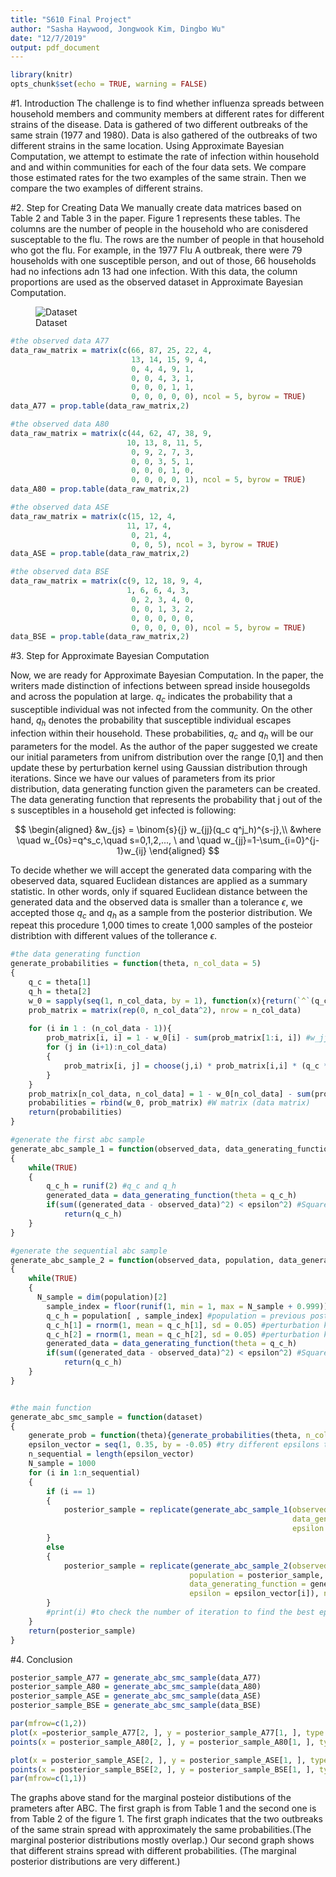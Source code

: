 ```yaml
---
title: "S610 Final Project"
author: "Sasha Haywood, Jongwook Kim, Dingbo Wu"
date: "12/7/2019"
output: pdf_document
---
```


```r
library(knitr)
opts_chunk$set(echo = TRUE, warning = FALSE)
```

#1. Introduction
The challenge is to find whether influenza spreads between household members and community members at different rates for different strains of the disease. Data is gathered of two different outbreaks of the same strain (1977 and 1980). Data is also gathered of the outbreaks of two different strains in the same location. Using Approximate Bayesian Computation, we attempt to estimate the rate of infection within household and and within communities for each of the four data sets. We compare those estimated rates for the two examples of the same strain. Then we compare the two examples of different strains.


#2. Step for Creating Data
We manually create data matrices based on Table 2 and Table 3 in the paper. Figure 1 represents these tables. The columns are the number of people in the household who are conisdered susceptable to the flu. The rows are the number of people in that household who got the flu. For example, in the 1977 Flu A outbreak, there were 79 households with one susceptible person, and out of those, 66 households had no infections adn 13 had one infection. With this data, the column proportions are used as the observed dataset in Approximate Bayesian Computation.

![Dataset](final_dataset.png)



```r
#the observed data A77
data_raw_matrix = matrix(c(66, 87, 25, 22, 4,
                           13, 14, 15, 9, 4,
                           0, 4, 4, 9, 1,
                           0, 0, 4, 3, 1,
                           0, 0, 0, 1, 1,
                           0, 0, 0, 0, 0), ncol = 5, byrow = TRUE)
data_A77 = prop.table(data_raw_matrix,2)

#the observed data A80
data_raw_matrix = matrix(c(44, 62, 47, 38, 9,
                          10, 13, 8, 11, 5,
                           0, 9, 2, 7, 3,
                           0, 0, 3, 5, 1,
                           0, 0, 0, 1, 0,
                           0, 0, 0, 0, 1), ncol = 5, byrow = TRUE)
data_A80 = prop.table(data_raw_matrix,2)

#the observed data ASE
data_raw_matrix = matrix(c(15, 12, 4,
                          11, 17, 4,
                           0, 21, 4,
                           0, 0, 5), ncol = 3, byrow = TRUE)
data_ASE = prop.table(data_raw_matrix,2)

#the observed data BSE
data_raw_matrix = matrix(c(9, 12, 18, 9, 4,
                          1, 6, 6, 4, 3,
                           0, 2, 3, 4, 0,
                           0, 0, 1, 3, 2,
                           0, 0, 0, 0, 0,
                           0, 0, 0, 0, 0), ncol = 5, byrow = TRUE)
data_BSE = prop.table(data_raw_matrix,2)
```


#3. Step for Approximate Bayesian Computation

Now, we are ready for Approximate Bayesian Computation. In the paper, the writers made distinction of infections between spread inside housegolds and across the population at large. $q_c$ indicates the probability that a susceptible individual was not infected from the community. On the other hand, $q_h$ denotes the probability that susceptible individual escapes infection within their household. These probabilities, $q_c$ and $q_h$ will be our parameters for the model. As the author of the paper suggested we create our initial parameters from unifrom distribution over the range [0,1] and then update these by perturbation kernel using Gaussian distribution through iterations. Since we have our values of parameters from its prior distribution, data generating function given the parameters can be created. The data generating function that represents the probability that j out of the s susceptibles in a household get infected is following:

$$
\begin{aligned}
&w_{js} = \binom{s}{j} w_{jj}(q_c q^j_h)^{s-j},\\
&where \quad w_{0s}=q^s_c,\quad s=0,1,2,..., \ and \quad w_{jj}=1-\sum_{i=0}^{j-1}w_{ij}
\end{aligned}
$$

To decide whether we will accept the generated data comparing with the obeserved data, squared Euclidean distances are applied as a summary statistic. In other words, only if squared Euclidean distance between the generated data and the observed data is smaller than a tolerance $\epsilon$, we accepted those $q_c$ and $q_h$ as a sample from the posterior distribution. We repeat this procedure 1,000 times to create 1,000 samples of the posteior distribtion with different values of the tollerance $\epsilon$.


```r
#the data generating function
generate_probabilities = function(theta, n_col_data = 5)
{
	q_c = theta[1]
	q_h = theta[2]
	w_0 = sapply(seq(1, n_col_data, by = 1), function(x){return(`^`(q_c,x))}) #w_0s components (1st row components)
	prob_matrix = matrix(rep(0, n_col_data^2), nrow = n_col_data)
	
	for (i in 1 : (n_col_data - 1)){
		prob_matrix[i, i] = 1 - w_0[i] - sum(prob_matrix[1:i, i]) #w_jj components (diagonal components)
		for (j in (i+1):n_col_data)
		{
			prob_matrix[i, j] = choose(j,i) * prob_matrix[i,i] * (q_c * q_h^i)^(j-i) #w_js components
		}
	}
	prob_matrix[n_col_data, n_col_data] = 1 - w_0[n_col_data] - sum(prob_matrix[1:n_col_data, n_col_data]) #last elements of the matrix
	probabilities = rbind(w_0, prob_matrix) #W matrix (data matrix)
	return(probabilities)
}

#generate the first abc sample
generate_abc_sample_1 = function(observed_data, data_generating_function, epsilon)
{
	while(TRUE)
	{
		q_c_h = runif(2) #q_c and q_h
		generated_data = data_generating_function(theta = q_c_h)
		if(sum((generated_data - observed_data)^2) < epsilon^2) #Squared Euclidean distance
			return(q_c_h)
	}
}

#generate the sequential abc sample
generate_abc_sample_2 = function(observed_data, population, data_generating_function, epsilon)
{
	while(TRUE)
	{
	  N_sample = dim(population)[2]
		sample_index = floor(runif(1, min = 1, max = N_sample + 0.999))
		q_c_h = population[ , sample_index] #population = previous posterior_sample
		q_c_h[1] = rnorm(1, mean = q_c_h[1], sd = 0.05) #perturbation kernel using Gaussian dist
		q_c_h[2] = rnorm(1, mean = q_c_h[2], sd = 0.05) #perturbation kernel using Gaussian dist
		generated_data = data_generating_function(theta = q_c_h)
		if(sum((generated_data - observed_data)^2) < epsilon^2) #Squared Euclidean distance
			return(q_c_h)
	}
}


#the main function
generate_abc_smc_sample = function(dataset)
{
	generate_prob = function(theta){generate_probabilities(theta, n_col_data = ncol(dataset))}
	epsilon_vector = seq(1, 0.35, by = -0.05) #try different epsilons to find minimum point of converging
	n_sequential = length(epsilon_vector)
	N_sample = 1000
	for (i in 1:n_sequential)
	{
		if (i == 1)
		{
			posterior_sample = replicate(generate_abc_sample_1(observed_data = dataset,
															   data_generating_function = generate_prob,
															   epsilon = epsilon_vector[i]), n = N_sample)
		}
		else
		{
			posterior_sample = replicate(generate_abc_sample_2(observed_data = dataset,
										population = posterior_sample,
										data_generating_function = generate_prob,
										epsilon = epsilon_vector[i]), n = N_sample)
		}
		#print(i) #to check the number of iteration to find the best epsilon
	}
	return(posterior_sample)
}
```


#4. Conclusion
```r
posterior_sample_A77 = generate_abc_smc_sample(data_A77)
posterior_sample_A80 = generate_abc_smc_sample(data_A80)
posterior_sample_ASE = generate_abc_smc_sample(data_ASE)
posterior_sample_BSE = generate_abc_smc_sample(data_BSE)

par(mfrow=c(1,2))
plot(x =posterior_sample_A77[2, ], y = posterior_sample_A77[1, ], type = "p", col = "red", xlim = c(0,1), ylim = c(0,1), xlab = "q_h", ylab = "q_c", main="Table 1")
points(x = posterior_sample_A80[2, ], y = posterior_sample_A80[1, ], type = "p", col = "blue", xlim = c(0,1), ylim = c(0,1))

plot(x = posterior_sample_ASE[2, ], y = posterior_sample_ASE[1, ], type = "p", col = "blue", xlim = c(0,1), ylim = c(0,1), xlab = "q_h", ylab = "q_c", main="Table 2")
points(x = posterior_sample_BSE[2, ], y = posterior_sample_BSE[1, ], type = "p", col = "red", xlim = c(0,1), ylim = c(0,1))
par(mfrow=c(1,1))
```

The graphs above stand for the marginal posteior distibutions of the prameters after ABC. The first graph is from Table 1 and the second one is from Table 2 of the figure 1. The first graph indicates that the two outbreaks of the same strain spread with approximately the same probabilities.(The marginal posterior distributions mostly overlap.) Our second graph shows that different strains spread with different probabilities. (The marginal posterior distributions are very different.)


